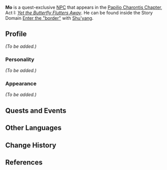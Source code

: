 {{Meta
<!-- REMOVE THIS TEMPLATE AFTER ADDING MISSING INFO -->
|missing_NPC_profile  = yes
}}
{{Character Infobox
|type             = Quest NPC
|image            = NPC Mo.png
|region           = Liyue
|voiceEN          = [https://www.luisbermudezvo.com/ Luis Bermudez]<ref name="Luis Bermudez">Twitter: [https://twitter.com/LuisBermudezVO/status/1356914075553292298 EN VA Self Announcement]</ref>
|deceased         = Past
}}
'''Mo''' is a quest-exclusive [[NPC]] that appears in the [[Papilio Charontis Chapter]], Act I: ''[[Yet the Butterfly Flutters Away]]''. He can be found inside the Story Domain [[Enter the "border"]] with [[Shu'yang]].

==Profile==
<!-- detailed story/lore information goes here -->
''(To be added.)''

===Personality===
''(To be added.)''

===Appearance===
''(To be added.)''

==Quests and Events==
{{Quests and Events}}

==Other Languages==
{{Other Languages
|default_hidden = 1
|en      = Mo
|zhs     = 老墨
|zhs_rm  = Lǎo Mò
|zht     = 老墨
|zht_rm  = Lǎo Mò
|ja      = 老墨
|ja_rm   = Rouboku{{Assumed}}
|ko      = 묵래
|ko_rm   = Mukrae
|es      = Mo
|fr      = Mo
|ru      = Мо
|th      = Mo
|vi      = Mo
|de      = Mo
|id      = Mo
|pt      = Velho Mao
|tr      = Mo
|it      = Mo
}}

==Change History==
{{Change History|1.3}}

==References==
{{Reflist}}